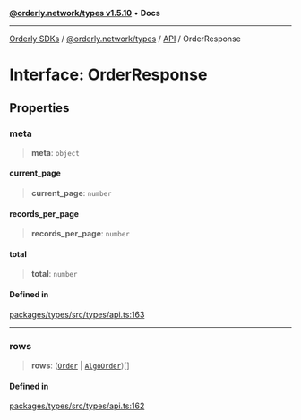[**@orderly.network/types v1.5.10**](/sdks/tech-doc/@orderly.network/types/README) • **Docs**

***

[Orderly SDKs](/sdks/tech-doc/packages) / [@orderly.network/types](/sdks/tech-doc/@orderly.network/types/README) / [API](/sdks/tech-doc/@orderly.network/types/namespaces/API/README) / OrderResponse

# Interface: OrderResponse

## Properties

### meta

> **meta**: `object`

#### current\_page

> **current\_page**: `number`

#### records\_per\_page

> **records\_per\_page**: `number`

#### total

> **total**: `number`

#### Defined in

[packages/types/src/types/api.ts:163](https://github.com/OrderlyNetwork/js-sdk/blob/554ae704783e3b83c40bb234a899e8f02987d9b6/packages/types/src/types/api.ts#L163)

***

### rows

> **rows**: ([`Order`](Order) \| [`AlgoOrder`](AlgoOrder))[]

#### Defined in

[packages/types/src/types/api.ts:162](https://github.com/OrderlyNetwork/js-sdk/blob/554ae704783e3b83c40bb234a899e8f02987d9b6/packages/types/src/types/api.ts#L162)
